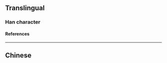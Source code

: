 {{also|幼|幻|糿|糼|紉}}
{{character info/new}}
==Translingual==

===Han character===
{{Han char|rn=18|rad=刀|as=03|sn=5|four=|canj=VISH|ids=⿰幺刀}}

====References====
{{Han ref|kx=0342.041|hdz=21093.080|uh=34DC}}

----

==Chinese==
{{zh-see|幼:|v}}